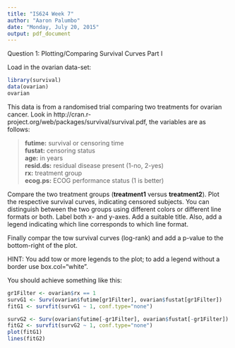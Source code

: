 ```yaml
---
title: "IS624 Week 7"
author: "Aaron Palumbo"
date: "Monday, July 20, 2015"
output: pdf_document
---
```


Question 1: Plotting/Comparing Survival Curves Part I

Load in the ovarian data-set:

```r
library(survival)
data(ovarian)
ovarian
```

This data is from a randomised trial comparing two treatments for ovarian cancer. Look in http://cran.r-project.org/web/packages/survival/survival.pdf, the variables are as follows:  

> **futime:** survival or censoring time  
> **fustat:** censoring status  
> **age:** in years  
> **resid.ds:** residual disease present (1-no, 2-yes)  
> **rx:** treatment group  
> **ecog.ps:** ECOG performance status (1 is better)  

Compare the two treatment groups (**treatment1** versus **treatment2**). Plot the respective survival curves, indicating censored subjects. You can distinguish between the two groups using different colors or different line formats or both. Label both x- and y-axes. Add a suitable title. Also, add a legend indicating which line corresponds to which line format.

Finally compar the tow survival curves (log-rank) and add a p-value to the bottom-right of the plot.

HINT: You add tow or more legends to the plot; to add a legend without a border use box.col="white".

You should achieve something like this:

```r
gr1Filter <- ovarian$rx == 1
survG1 <- Surv(ovarian$futime[gr1Filter], ovarian$fustat[gr1Filter])
fitG1 <- survfit(survG1 ~ 1, conf.type="none")

survG2 <- Surv(ovarian$futime[-gr1Filter], ovarian$fustat[-gr1Filter])
fitG2 <- survfit(survG2 ~ 1, conf.type="none")
plot(fitG1)
lines(fitG2)
```

